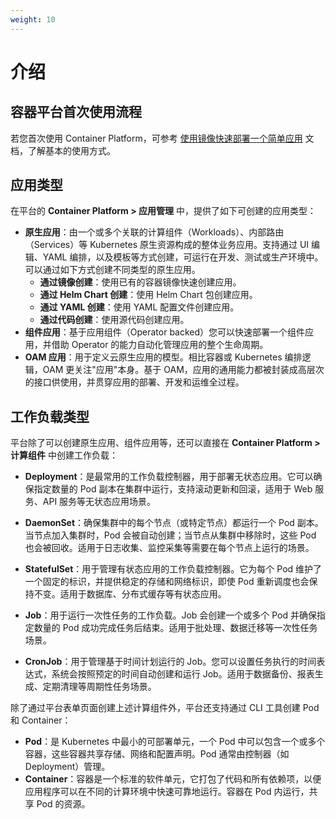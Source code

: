 ```yaml
---
weight: 10
---
```


# 介绍

## 容器平台首次使用流程

若您首次使用 Container Platform，可参考 [使用镜像快速部署一个简单应用](./quick_start/quick_start_acp.mdx) 文档，了解基本的使用方式。

## 应用类型

在平台的 **Container Platform > 应用管理** 中，提供了如下可创建的应用类型：

* **原生应用**：由一个或多个关联的计算组件（Workloads）、内部路由（Services）等 Kubernetes 原生资源构成的整体业务应用。支持通过 UI 编辑、YAML 编排，以及模板等方式创建，可运行在开发、测试或生产环境中。可以通过如下方式创建不同类型的原生应用。
    * **通过镜像创建**：使用已有的容器镜像快速创建应用。
    * **通过 Helm Chart 创建**：使用 Helm Chart 包创建应用。
    * **通过 YAML 创建**：使用 YAML 配置文件创建应用。
    * **通过代码创建**：使用源代码创建应用。
* **组件应用**：基于应用组件（Operator backed）您可以快速部署一个组件应用，并借助 Operator 的能力自动化管理应用的整个生命周期。
* **OAM 应用**：用于定义云原生应用的模型。相比容器或 Kubernetes 编排逻辑，OAM 更关注"应用"本身。基于 OAM，应用的通用能力都被封装成高层次的接口供使用，并贯穿应用的部署、开发和运维全过程。

## 工作负载类型

平台除了可以创建原生应用、组件应用等，还可以直接在 **Container Platform > 计算组件** 中创建工作负载：

* **Deployment**：是最常用的工作负载控制器，用于部署无状态应用。它可以确保指定数量的 Pod 副本在集群中运行，支持滚动更新和回滚，适用于 Web 服务、API 服务等无状态应用场景。

* **DaemonSet**：确保集群中的每个节点（或特定节点）都运行一个 Pod 副本。当节点加入集群时，Pod 会被自动创建；当节点从集群中移除时，这些 Pod 也会被回收。适用于日志收集、监控采集等需要在每个节点上运行的场景。

* **StatefulSet**：用于管理有状态应用的工作负载控制器。它为每个 Pod 维护了一个固定的标识，并提供稳定的存储和网络标识，即使 Pod 重新调度也会保持不变。适用于数据库、分布式缓存等有状态应用。

* **Job**：用于运行一次性任务的工作负载。Job 会创建一个或多个 Pod 并确保指定数量的 Pod 成功完成任务后结束。适用于批处理、数据迁移等一次性任务场景。

* **CronJob**：用于管理基于时间计划运行的 Job。您可以设置任务执行的时间表达式，系统会按照预定的时间自动创建和运行 Job。适用于数据备份、报表生成、定期清理等周期性任务场景。

除了通过平台表单页面创建上述计算组件外，平台还支持通过 CLI 工具创建 Pod 和 Container：

* **Pod**：是 Kubernetes 中最小的可部署单元，一个 Pod 中可以包含一个或多个容器，这些容器共享存储、网络和配置声明。Pod 通常由控制器（如 Deployment）管理。
* **Container**：容器是一个标准的软件单元，它打包了代码和所有依赖项，以便应用程序可以在不同的计算环境中快速可靠地运行。容器在 Pod 内运行，共享 Pod 的资源。




